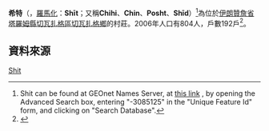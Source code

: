 {{Infobox settlement
|official_name =希特
|native_name =شيت
|settlement_type = {{flag|Iran}}村莊
|pushpin_map = Iran
|mapsize =150px
|coordinates_region = IR
|subdivision_type = 國家
|subdivision_name = {{flag|Iran}}
|subdivision_type1 =[[伊朗省份|省]]
|subdivision_name1 =[[贊詹省|贊詹省]]
|subdivision_type2 =[[縣_(伊朗)|縣]]
|subdivision_name2 = [[塔羅姆縣|塔羅姆縣]]
|subdivision_type3 =[[區_(伊朗)|區]]
|subdivision_name3 =[[切瓦扎格區|切瓦扎格區]]
|subdivision_type4 =[[鄉_(伊朗)|鄉]]
|subdivision_name4 =[[切瓦扎格鄉|切瓦扎格鄉]]
|leader_title = 
|leader_name = 
|established_title =
|established_date = 
|area_total_km2 = 
|area_footnotes = 
|population_as_of = 2006
|population_total =804
|population_density_km2   =auto
|timezone = [[伊朗標準時間|IRST]]
|utc_offset = +3:30
|timezone_DST = IRDT
|utc_offset_DST = +4:30
|coordinates_display = %
|latd=36|latm=58|lats=40|latNS=N
|longd=48|longm=41|longs=52|longEW=E
|elevation_m = 
|area_code = 
|website = 
|footnotes =
}}
'''希特'''（{{lang-fa|شيت}}，[[羅馬化|羅馬化]]：'''Shīt'''；又稱'''Chihi'''、'''Chin'''、'''Posht'''、'''Shīd'''）<ref>Shit can be found at GEOnet Names Server, at [http://geonames.nga.mil/namesgaz/ this link] {{Wayback|url=http://geonames.nga.mil/namesgaz/ |date=20161026131352 }}, by opening the Advanced Search box, entering "-3085125" in the "Unique Feature Id" form, and clicking on "Search Database".</ref>為位於[[伊朗|伊朗]][[贊詹省|贊詹省]][[塔羅姆縣|塔羅姆縣]][[切瓦扎格區|切瓦扎格區]][[切瓦扎格鄉|切瓦扎格鄉]]的村莊。2006年人口有804人，戶數192戶<ref>{{cite web|url=http://www.amar.org.ir/DesktopModules/FTPManager/upload/upload2360/newjkh/newjkh/19.xls |title=Census of the Islamic Republic of Iran, 1385 (2006) |publisher=Islamic Republic of Iran |format=Excel |archiveurl=https://web.archive.org/web/20111114233307/http://www.amar.org.ir/DesktopModules/FTPManager/upload/upload2360/newjkh/newjkh/19.xls |archivedate=2011-11-14 |deadurl=yes }}</ref>。

== 資料來源 ==
{{reflist}}

[[Category:贊詹省聚居地|Shit]]

{{Iran-geo-stub}}